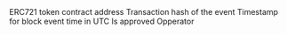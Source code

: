 <ParamField path="contract_address">
ERC721 token contract address
</ParamField>
<ParamField path="evt_tx_hash">
Transaction hash of the event
</ParamField>
<ParamField path="evt_tx_from">

</ParamField>
<ParamField path="evt_tx_to">

</ParamField>
<ParamField path="evt_tx_index">

</ParamField>
<ParamField path="evt_index">

</ParamField>
<ParamField path="evt_block_time">
Timestamp for block event time in UTC
</ParamField>
<ParamField path="evt_block_number">

</ParamField>
<ParamField path="evt_block_date">

</ParamField>
<ParamField path="approved">
Is approved
</ParamField>
<ParamField path="operator">
Opperator
</ParamField>
